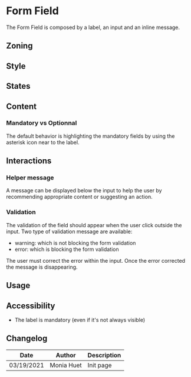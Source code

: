 
<Meta title="Components/Form/Form Field" />

# Form Field

The Form Field is composed by a label, an input and an inline message.

## Zoning 

<FigmaImage
	src="https://www.figma.com/file/qc8oUSyVJM67gSsbTShftt/%F0%9F%93%90-Zoning?node-id=349%3A206"
	alt="zoning image for form field"
/>

## Style 

## States

## Content

### Mandatory vs Optionnal

The default behavior is highlighting the mandatory fields by using the asterisk icon near to the label.

<FigmaImage
	src="https://www.figma.com/file/FaYIWpJeP6LwjWr78L8eAr/Forms?node-id=227%3A98"
	alt="mandatory image example"
/>

## Interactions

### Helper message

A message can be displayed below the input to help the user by recommending appropriate content or suggesting an action.

<FigmaImage
	src="https://www.figma.com/file/FaYIWpJeP6LwjWr78L8eAr/Forms?node-id=230%3A188"
	alt="helper message image example"
/>

### Validation

The validation of the field should appear when the user click outside the input. Two type of validation message are available: 

- warning: which is not blocking the form validation
- error: which is blocking the form validation

The user must correct the error within the input. Once the error corrected the message is disappearing.

<FigmaImage
	src="https://www.figma.com/file/FaYIWpJeP6LwjWr78L8eAr/Forms?node-id=230%3A229"
	alt="warning or error message image example"
/>


## Usage

## Accessibility

- The label is mandatory (even if it's not always visible)


## Changelog

| Date       | Author      | Description |
| ---------- | ----------- | ----------- |
| 03/19/2021 | Monia Huet  | Init page   |